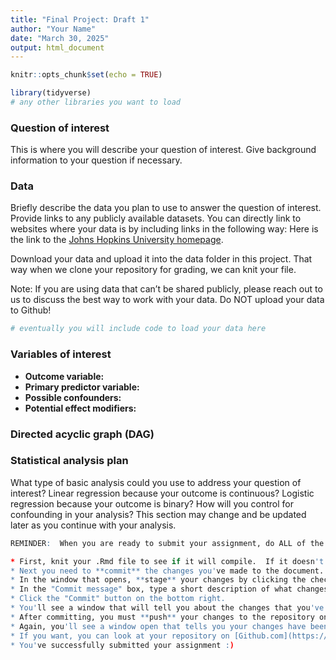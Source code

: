 ```yaml
---
title: "Final Project: Draft 1"
author: "Your Name"
date: "March 30, 2025"
output: html_document
---
```


```r
knitr::opts_chunk$set(echo = TRUE)
```

```r
library(tidyverse)
# any other libraries you want to load
```

### Question of interest

This is where you will describe your question of interest.  Give background information to your question if necessary.

### Data

Briefly describe the data you plan to use to answer the question of interest.  Provide links to any publicly available datasets. You can directly link to websites where your data is by including links in the following way: Here is the link to the [Johns Hopkins University homepage](https://www.jhu.edu/){target="_blank"}.

Download your data and upload it into the data folder in this project. That way when we clone your repository for grading, we can knit your file.

Note: If you are using data that can't be shared publicly, please reach out to us to discuss the best way to work with your data. Do NOT upload your data to Github!

```r
# eventually you will include code to load your data here
```

### Variables of interest

* **Outcome variable:**
* **Primary predictor variable:**
* **Possible confounders:**
* **Potential effect modifiers:**

### Directed acyclic graph (DAG)

### Statistical analysis plan

What type of basic analysis could you use to address your question of interest?  Linear regression because your outcome is continuous?  Logistic regression because your outcome is binary?  How will you control for confounding in your analysis?  This section may change and be updated later as you continue with your analysis.


```r
REMINDER:  When you are ready to submit your assignment, do ALL of the following:

* First, knit your .Rmd file to see if it will compile.  If it doesn't knit, you can still follow the steps below to submit your assignment, but please try to resolve the knitting issues before you submit.  You can reach out to us at phbiostats@jhu.edu for help!
* Next you need to **commit** the changes you've made to the document.  Click the colorful Git button at the top of the RStudio window and select "Commit" from the menu.
* In the window that opens, **stage** your changes by clicking the check boxes next to the Rmd file.
* In the "Commit message" box, type a short description of what changes you've made, something like: `Completed assignment`
* Click the "Commit" button on the bottom right.
* You'll see a window that will tell you about the changes that you've made.  Click "Close" to close the window.  You've successfully committed! You can close this commit window now.
* After committing, you must **push** your changes to the repository on Github.  Do this by clicking the colorful Git button again and select "Push Branch".  
* Again, you'll see a window open that tells you your changes have been pushed!
* If you want, you can look at your repository on [Github.com](https://github.com/) and should be able to see your changes there!  
* You've successfully submitted your assignment :)
```
